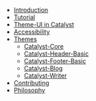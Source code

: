 - [Introduction](/)
- [Tutorial](/tutorial)
- [Theme-UI in Catalyst](/theme-ui-catalyst)
- [Accessibility](/accessibility)
- [Themes](/themes)
  - [Catalyst-Core](/gatsby-theme-catalyst-core)
  - [Catalyst-Header-Basic](/gatsby-theme-catalyst-header-basic)
  - [Catalyst-Footer-Basic](/gatsby-theme-catalyst-footer-basic)
  - [Catalyst-Blog](/gatsby-theme-catalyst-blog)
  - [Catalyst-Writer](/gatsby-theme-catalyst-writer)
- [Contributing](/contributing)
- [Philosophy](/philosophy)
